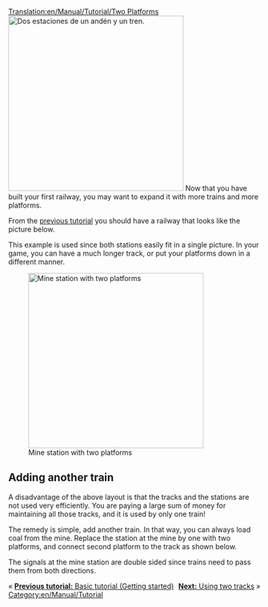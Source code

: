 [[Translation:en/Manual/Tutorial/Two Platforms]]
[[File:en/Manual/Tutorial/Singletrain.png|thumb|350px|right|Dos estaciones de un andén y un tren.]]
Now that you have built your first railway, you may want to expand it with more trains and more platforms.

From the [[en/Manual/Tutorial/Main Page|previous tutorial]] you should have a railway that looks like the picture below.

This example is used since both stations easily fit in a single picture. In your game, you can have a much longer track, or put your platforms down in a different manner.

{{en/-}}[[File:en/Manual/Tutorial/TwotrainsOnetrack.png|thumb|350px|right|Mine station with two platforms]]
== Adding another train ==
A disadvantage of the above layout is that the tracks and the stations are not used very efficiently. You are paying a large sum of money for maintaining all those tracks, and it is used by only one train!

The remedy is simple, add another train. In that way, you can always load coal from the mine. Replace the station at the mine by one with two platforms, and connect second platform to the track as shown below.

The signals at the mine station are double sided since trains need to pass them from both directions.

{{en/-}}
<span style="float: left">&laquo; [[en/Manual/Tutorial/Main Page|'''Previous tutorial:''' Basic tutorial (Getting started)]]</span>
<span style="float: right">[[en/Tutorial/Two Tracks|'''Next:''' Using two tracks]] &raquo;</span>
{{en/-}}

[[Category:en/Manual/Tutorial]]